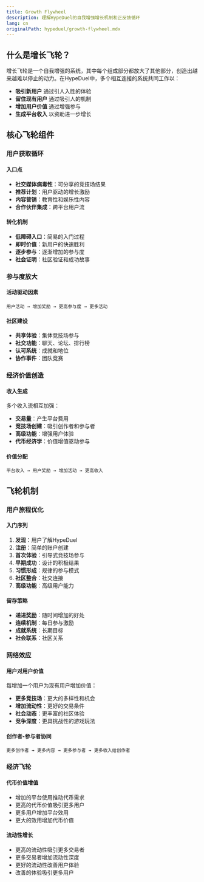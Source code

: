 ```yaml
---
title: Growth Flywheel
description: 理解HypeDuel的自我增强增长机制和正反馈循环
lang: cn
originalPath: hypeduel/growth-flywheel.mdx
---
```

## 什么是增长飞轮？

增长飞轮是一个自我增强的系统，其中每个组成部分都放大了其他部分，创造出越来越难以停止的动力。在HypeDuel中，多个相互连接的系统共同工作以：

- **吸引新用户** 通过引人入胜的体验
- **留住现有用户** 通过吸引人的机制
- **增加用户价值** 通过增强参与
- **生成平台收入** 以资助进一步增长

## 核心飞轮组件

### 用户获取循环

#### 入口点

- **社交媒体病毒性**：可分享的竞技场结果
- **推荐计划**：用户驱动的增长激励
- **内容营销**：教育性和娱乐性内容
- **合作伙伴集成**：跨平台用户流

#### 转化机制

- **低障碍入口**：简易的入门过程
- **即时价值**：新用户的快速胜利
- **逐步参与**：逐渐增加的参与度
- **社会证明**：社区验证和成功故事

### 参与度放大

#### 活动驱动因素

```
用户活动 → 增加奖励 → 更高参与度 → 更多活动
```

#### 社区建设

- **共享体验**：集体竞技场参与
- **社交功能**：聊天、论坛、排行榜
- **认可系统**：成就和地位
- **协作事件**：团队竞赛

### 经济价值创造

#### 收入生成

多个收入流相互加强：

- **交易量**：产生平台费用
- **竞技场创建**：吸引创作者和参与者
- **高级功能**：增强用户体验
- **代币经济学**：价值增值驱动参与

#### 价值分配

```
平台收入 → 用户奖励 → 增加活动 → 更高收入
```

## 飞轮机制

### 用户旅程优化

#### 入门序列

1. **发现**：用户了解HypeDuel
2. **注册**：简单的账户创建
3. **首次体验**：引导式竞技场参与
4. **早期成功**：设计的积极结果
5. **习惯形成**：规律的参与模式
6. **社区整合**：社交连接
7. **高级功能**：高级用户能力

#### 留存策略

- **递进奖励**：随时间增加的好处
- **连续机制**：每日参与激励
- **成就系统**：长期目标
- **社会联系**：社区关系

### 网络效应

#### 用户对用户价值

每增加一个用户为现有用户增加价值：

- **更多竞技场**：更大的多样性和机会
- **增加流动性**：更好的交易条件
- **社会动态**：更丰富的社区体验
- **竞争深度**：更具挑战性的游戏玩法

#### 创作者-参与者协同

```
更多创作者 → 更多内容 → 更多参与者 → 更多收入给创作者
```

### 经济飞轮

#### 代币价值增值

- 增加的平台使用推动代币需求
- 更高的代币价值吸引更多用户
- 更多用户增加平台效用
- 更大的效用增加代币价值

#### 流动性增长

- 更高的流动性吸引更多交易者
- 更多交易者增加流动性深度
- 更好的流动性改善用户体验
- 改善的体验吸引更多用户

